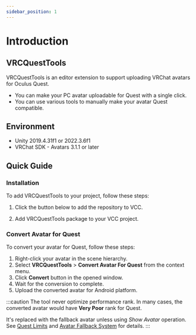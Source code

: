 ```yaml
---
sidebar_position: 1
---
```



# Introduction

## VRCQuestTools

VRCQuestTools is an editor extension to support uploading VRChat avatars for Oculus Quest.

- You can make your PC avatar uploadable for Quest with a single click.
- You can use various tools to manually make your avatar Quest compatible.

## Environment

- Unity 2019.4.31f1 or 2022.3.6f1
- VRChat SDK - Avatars 3.1.1 or later

## Quick Guide

### Installation

To add VRCQuestTools to your project, follow these steps:

1. Click the button below to add the repository to VCC.

    <AddToVccLink className="button button--primary button--lg" />

2. Add VRCQuestTools package to your VCC project.

### Convert Avatar for Quest

To convert your avatar for Quest, follow these steps:

1. Right-click your avatar in the scene hierarchy.
2. Select **VRCQuestTools** > **Convert Avatar For Quest** from the context menu.
3. Click **Convert** button in the opened window.
4. Wait for the conversion to complete.
5. Upload the converted avatar for Android platform.

:::caution
The tool never optimize performance rank.
In many cases, the converted avatar would have **Very Poor** rank for Quest.

It's replaced with the fallback avatar unless using *Show Avatar* operation.
See [Quest Limits](https://docs.vrchat.com/docs/avatar-performance-ranking-system#quest-limits)
and [Avatar Fallback System](https://docs.vrchat.com/docs/avatar-fallback-system) for details.
:::
